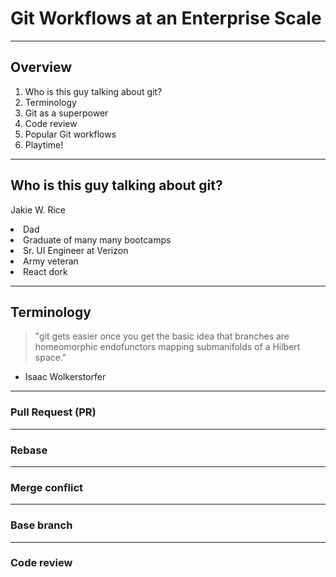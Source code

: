 
# Git Workflows at an Enterprise Scale

---
## Overview
1. Who is this guy talking about git?
2. Terminology
3. Git as a superpower
4. Code review
5. Popular Git workflows
6. Playtime!

---

## Who is this guy talking about git?
<HugeText>Jakie W. Rice</HugeText>

<UnorderedList listStyle="none">
  <Appear>
    <li>Dad</li>
    <li>Graduate of many many bootcamps</li>
    <li>Sr. UI Engineer at Verizon</li>
    <li>Army veteran</li>
    <li>React dork</li>
  </Appear>
</UnorderedList>

---
## Terminology
> "git gets easier once you get the basic idea that branches are homeomorphic endofunctors mapping submanifolds of a Hilbert space."

- Isaac Wolkerstorfer

---
### Pull Request (PR)

---
### Rebase

---
### Merge conflict

---
### Base branch

---
### Code review